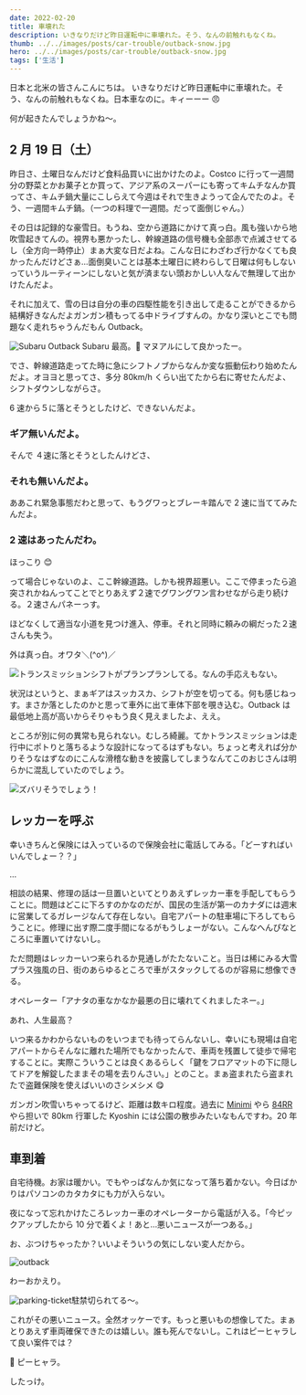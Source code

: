 ```yaml
---
date: 2022-02-20
title: 車壊れた
description: いきなりだけど昨日運転中に車壊れた。そう、なんの前触れもなくね。
thumb: ../../images/posts/car-trouble/outback-snow.jpg
hero: ../../images/posts/car-trouble/outback-snow.jpg
tags: ['生活']
---
```


日本と北米の皆さんこんにちは。
いきなりだけど昨日運転中に車壊れた。そう、なんの前触れもなくね。日本車なのに。キィーーー 😠

何が起きたんでしょうかね〜。

## 2 月 19 日（土）

昨日さ、土曜日なんだけど食料品買いに出かけたのよ。Costco に行って一週間分の野菜とかお菓子とか買って、アジア系のスーパーにも寄ってキムチなんか買ってさ、キムチ鍋大量にこしらえて今週はそれで生きようって企んでたのよ。そう、一週間キムチ鍋。（一つの料理で一週間。だって面倒じゃん。）

その日は記録的な豪雪日。もうね、空から道路にかけて真っ白。風も強いから地吹雪起きてんの。視界も悪かったし、幹線道路の信号機も全部赤で点滅させてるし（全方向一時停止）まぁ大変な日だよね。こんな日にわざわざ行かなくても良かったんだけどさぁ…面倒臭いことは基本土曜日に終わらして日曜は何もしないっていうルーティーンにしないと気が済まない頭おかしい人なんで無理して出かけたんだよ。

それに加えて、雪の日は自分の車の四駆性能を引き出して走ることができるから結構好きなんだよガンガン積もってる中ドライブすんの。かなり深いとこでも問題なく走れちゃうんだもん Outback。

![Subaru Outback](../../images/posts/car-trouble/outback-summer.jpg)
Subaru 最高。🥳 マヌアルにして良かったー。

でさ、幹線道路走ってた時に急にシフトノブからなんか変な振動伝わり始めたんだよ。オヨヨと思ってさ、多分 80km/h くらい出てたから右に寄せたんだよ、シフトダウンしながらさ。

6 速から５に落とそうとしたけど、できないんだよ。

### ギア無いんだよ。

そんで ４速に落とそうとしたんけどさ、

### それも無いんだよ。

ああこれ緊急事態だわと思って、もうグワっとブレーキ踏んで 2 速に当ててみたんだよ。

### 2 速はあったんだわ。

ほっこり 😊

って場合じゃないのよ、ここ幹線道路。しかも視界超悪い。ここで停まったら追突されかねんってことでとりあえず２速でグワングワン言わせながら走り続ける。２速さんパネーっす。

ほどなくして適当な小道を見つけ進入、停車。それと同時に頼みの綱だった２速さんも失う。

外は真っ白。オワタ＼(^o^)／

![トランスミッション](../../images/posts/car-trouble/shift-knob.jpg)シフトがプランプランしてる。なんの手応えもない。

状況はというと、まぁギアはスッカスカ、シフトが空を切ってる。何も感じねっす。まさか落としたのかと思って車外に出て車体下部を覗き込む。Outback は最低地上高が高いからそりゃもう良く見えましたよ、ええ。

ところが別に何の異常も見られない。むしろ綺麗。てかトランスミッションは走行中にポトりと落ちるような設計になってるはずもない。ちょっと考えれば分かりそうなはずなのにこんな滑稽な動きを披露してしまうなんてこのおじさんは明らかに混乱していたのでしょう。

![ズバリそうでしょう！](../../images/posts/car-trouble/maruo.png)

## レッカーを呼ぶ

幸いきちんと保険には入っているので保険会社に電話してみる。「どーすればいいんでしょー？？」

…

相談の結果、修理の話は一旦置いといてとりあえずレッカー車を手配してもらうことに。問題はどこに下ろすのかなのだが、国民の生活が第一のカナダには週末に営業してるガレージなんて存在しない。自宅アパートの駐車場に下ろしてもらうことに。修理に出す際二度手間になるがもうしょーがない。こんなへんぴなところに車置いてけないし。

ただ問題はレッカーいつ来られるか見通しがたたないこと。当日は稀にみる大雪プラス強風の日、街のあらゆるところで車がスタックしてるのが容易に想像できる。

オペレーター「アナタの車なかなか最悪の日に壊れてくれましたネー。」

あれ、人生最高？

いつ来るかわからないものをいつまでも待ってらんないし、幸いにも現場は自宅アパートからそんなに離れた場所でもなかったんで、車両を残置して徒歩で帰宅することに。実際こういうことは良くあるらしく「鍵をフロアマットの下に隠してドアを解錠したままその場を去りんさい。」とのこと。まぁ盗まれたら盗まれたで盗難保険を使えばいいのさシメシメ 😋

ガンガン吹雪いちゃってるけど、距離は数キロ程度。過去に [Minimi](https://en.wikipedia.org/wiki/FN_Minimi) やら [84RR](https://en.wikipedia.org/wiki/Carl_Gustaf_8.4cm_recoilless_rifle) やら担いで 80km 行軍した Kyoshin には公園の散歩みたいなもんですわ。20 年前だけど。

## 車到着

自宅待機。お家は暖かい。でもやっぱなんか気になって落ち着かない。今日ばかりはパソコンのカタカタにも力が入らない。

夜になって忘れかけたころレッカー車のオペレーターから電話が入る。「今ピックアップしたから 10 分で着くよ！あと…悪いニュースが一つある。」

お、ぶつけちゃったか？いいよそういうの気にしない変人だから。

![outback](../../images/posts/car-trouble/outback.jpg)

わーおかえり。

![parking-ticket](../../images/posts/car-trouble/parking-ticket.jpg)駐禁切られてる〜。

これがその悪いニュース。全然オッケーです。もっと悪いもの想像してた。まぁとりあえず車両確保できたのは嬉しい。誰も死んでないし。これはピーヒャラして良い案件では？

🥳 ピーヒャラ。

したっけ。
